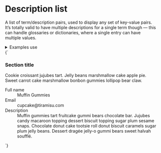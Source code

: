 
<Meta title="UI/Data/Description list" />

# Description list

A list of term/description pairs, used to display any set of key-value pairs. It’s totally valid to have multiple descriptions for a single term though — this can handle glossaries or dictionaries, where a single entry can have multiple values.

<details class="u-margin-xl-y">
  <summary class="u-h4 u-font--medium">Examples use</summary>
  <ul>
    <li><a href="/docs/atoms-content--content">a-content</a></li>
    <li><a href="/docs/atoms-dl--dl">a-dl</a></li>
    <li><a href="/docs/utilities-typography--typography">u-h6</a></li>
    <li><a href="/docs/utilities-color--brand-1">u-fg</a></li>
    <li><a href="/docs/utilities-font--font-medium">u-font</a></li>
    <li><a href="/docs/utilities-gap--u-gap-m">u-gap</a></li>
    <li><a href="/docs/utilities-grid--u-grid">u-grid</a></li>
    <li><a href="/docs/utilities-margin--margin-m">u-margin</a></li>
    <li><a href="/docs/utilities-padding--padding-m">u-padding</a></li>
  </ul>
</details>

<Canvas isColumn>
  <Story name="Description list">
    {`
      <div class="a-content">
        <div class="u-padding-m-y u-padding-m@m">
          <h3 class="u-margin-0">Section title</h3>
          <p class="u-fg--gray-50 u-h6">Cookie croissant jujubes tart. Jelly beans marshmallow cake apple pie. Sweet carrot cake marshmallow bonbon gummies lollipop bear claw.</p>
        </div>
        <dl class="a-dl">
          <div class="a-dl__item u-grid@m u-grid--3-col u-gap-m u-padding-m-y u-padding-m@m">
            <dt class="u-font--medium u-h6 u-fg--gray-50 u-margin-xs-bottom@s">Full name</dt>
            <dd class="u-grid__col-span-2">Muffin Gummies</dd>
          </div>
          <div class="a-dl__item u-grid@m u-grid--3-col u-gap-m u-padding-m-y u-padding-m@m">
            <dt class="u-font--medium u-h6 u-fg--gray-50 u-margin-xs-bottom@s">Email</dt>
            <dd class="u-grid__col-span-2">cupcake@tiramisu.com</dd>
          </div>
          <div class="a-dl__item u-grid@m u-grid--3-col u-gap-m u-padding-m-y u-padding-m@m">
            <dt class="u-font--medium u-h6 u-fg--gray-50 u-margin-xs-bottom@s">Description</dt>
            <dd class="u-grid__col-span-2">Muffin gummies tart fruitcake gummi bears chocolate bar. Jujubes candy macaroon topping dessert biscuit topping sugar plum sesame snaps. Chocolate donut cake tootsie roll donut biscuit caramels sugar plum jelly beans. Dessert dragée jelly-o gummi bears sweet halvah soufflé.</dd>
          </div>
        </dl>
      </div>
    `}
  </Story>
</Canvas>
